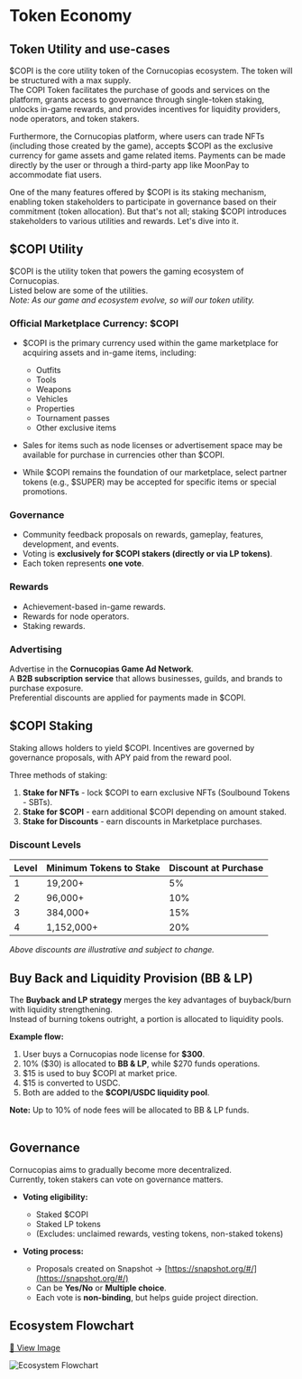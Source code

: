 # Token Economy

## Token Utility and use-cases

$COPI is the core utility token of the Cornucopias ecosystem. The token will be structured with a max supply.  
The COPI Token facilitates the purchase of goods and services on the platform, grants access to governance through single-token staking, unlocks in-game rewards, and provides incentives for liquidity providers, node operators, and token stakers.  

Furthermore, the Cornucopias platform, where users can trade NFTs (including those created by the game), accepts $COPI as the exclusive currency for game assets and game related items. Payments can be made directly by the user or through a third-party app like MoonPay to accommodate fiat users.  

One of the many features offered by $COPI is its staking mechanism, enabling token stakeholders to participate in governance based on their commitment (token allocation). But that's not all; staking $COPI introduces stakeholders to various utilities and rewards. Let's dive into it.


## $COPI Utility

$COPI is the utility token that powers the gaming ecosystem of Cornucopias.  
Listed below are some of the utilities.  
*Note: As our game and ecosystem evolve, so will our token utility.*

### Official Marketplace Currency: $COPI
- $COPI is the primary currency used within the game marketplace for acquiring assets and in-game items, including:
  - Outfits  
  - Tools  
  - Weapons  
  - Vehicles  
  - Properties  
  - Tournament passes  
  - Other exclusive items  

- Sales for items such as node licenses or advertisement space may be available for purchase in currencies other than $COPI.  
- While $COPI remains the foundation of our marketplace, select partner tokens (e.g., $SUPER) may be accepted for specific items or special promotions.  



### Governance
- Community feedback proposals on rewards, gameplay, features, development, and events.  
- Voting is **exclusively for $COPI stakers (directly or via LP tokens)**.  
- Each token represents **one vote**.  



### Rewards
- Achievement-based in-game rewards.  
- Rewards for node operators.  
- Staking rewards.  



### Advertising
Advertise in the **Cornucopias Game Ad Network**.  
A **B2B subscription service** that allows businesses, guilds, and brands to purchase exposure.  
Preferential discounts are applied for payments made in $COPI.  



## $COPI Staking

Staking allows holders to yield $COPI. Incentives are governed by governance proposals, with APY paid from the reward pool.

Three methods of staking:

1. **Stake for NFTs** - lock $COPI to earn exclusive NFTs (Soulbound Tokens - SBTs).  
2. **Stake for $COPI** - earn additional $COPI depending on amount staked.  
3. **Stake for Discounts** - earn discounts in Marketplace purchases.  

### Discount Levels

<div className="styled-table">
  <table>
    <thead>
      <tr>
        <th>Level</th>
        <th>Minimum Tokens to Stake</th>
        <th>Discount at Purchase</th>
      </tr>
    </thead>
    <tbody>
      <tr>
        <td>1</td>
        <td>19,200+</td>
        <td>5%</td>
      </tr>
      <tr>
        <td>2</td>
        <td>96,000+</td>
        <td>10%</td>
      </tr>
      <tr>
        <td>3</td>
        <td>384,000+</td>
        <td>15%</td>
      </tr>
      <tr>
        <td>4</td>
        <td>1,152,000+</td>
        <td>20%</td>
      </tr>
    </tbody>
  </table>
</div>

*Above discounts are illustrative and subject to change.*




## Buy Back and Liquidity Provision (BB & LP)

The **Buyback and LP strategy** merges the key advantages of buyback/burn with liquidity strengthening.  
Instead of burning tokens outright, a portion is allocated to liquidity pools.  

**Example flow:**
1. User buys a Cornucopias node license for **$300**.  
2. 10% ($30) is allocated to **BB & LP**, while $270 funds operations.  
3. $15 is used to buy $COPI at market price.  
4. $15 is converted to USDC.  
5. Both are added to the **$COPI/USDC liquidity pool**.  

  

<div className="note-box">
<strong>Note:</strong> Up to 10% of node fees will be allocated to BB & LP funds. 
</div>
<br />


## Governance

Cornucopias aims to gradually become more decentralized.  
Currently, token stakers can vote on governance matters.

- **Voting eligibility:**  
  - Staked $COPI  
  - Staked LP tokens  
  - (Excludes: unclaimed rewards, vesting tokens, non-staked tokens)

- **Voting process:**  
  - Proposals created on Snapshot → [https://snapshot.org/#/](https://snapshot.org/#/)  
  - Can be **Yes/No** or **Multiple choice**.  
  - Each vote is **non-binding**, but helps guide project direction.  



## Ecosystem Flowchart

[🔗 View Image](https://drive.google.com/file/d/1jESB-dlMzupXYub1xdJ5pbTsa7_Wws7D/view)

![Ecosystem Flowchart](/Token/Ecosystem.png)
